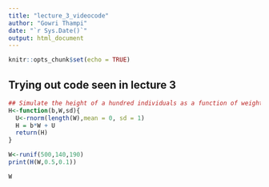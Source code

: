 ```yaml
---
title: "lecture_3_videocode"
author: "Gowri Thampi"
date: "`r Sys.Date()`"
output: html_document
---
```


```r
knitr::opts_chunk$set(echo = TRUE)
```


## Trying out code seen in lecture 3 
```r
## Simulate the height of a hundred individuals as a function of weight, example of a static generative model
H<-function(b,W,sd){ 
  U<-rnorm(length(W),mean = 0, sd = 1)
  H = b*W + U
  return(H)
}

```


```r
W<-runif(500,140,190)
print(H(W,0.5,0.1))


```


```r
W
```


```r
```



